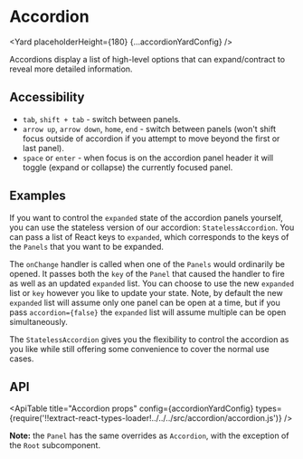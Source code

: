 <!--
Copyright (c) Uber Technologies, Inc.

This source code is licensed under the MIT license found in the
LICENSE file in the root directory of this source tree.
-->




<SEO
  description="Accordions display a list of high-level options that can expand/contract to reveal more detailed information."
  keywords="accordion, react accordion, react expansion panel, react collapse"
/>


# Accordion

<Yard placeholderHeight={180} {...accordionYardConfig} />

Accordions display a list of high-level options that can expand/contract to reveal more detailed information.

## Accessibility

- `tab`, `shift + tab` - switch between panels.
- `arrow up`, `arrow down`, `home`, `end` - switch between panels (won't shift focus outside of
  accordion if you attempt to move beyond the first or last panel).
- `space` or `enter` - when focus is on the accordion panel header it will toggle (expand or
  collapse) the currently focused panel.

## Examples

<Example title="Custom Accordion" path="accordion/custom.js">
  <CustomPanel />
</Example>

<Example title="Accordion basic usage" path="accordion/basic.js">
  <BasicAccordion />
</Example>

<Example title="Accordion custom title" path="accordion/title.js">
  <CustomTitle />
</Example>

<Example title="Accordion SEO Friendly" path="accordion/renderpanelcontent.js">
  <AccordionSEO />
</Example>

<Example title="Using a stateful panel component on it's own" path="accordion/stateful-panel.js">
  <StatefulPanelExample />
</Example>

<Example title="Stateless Accordion" path="accordion/stateless.js">
  <StatelessAccordion />
</Example>

If you want to control the `expanded` state of the accordion panels yourself, you can use the stateless version of our accordion: `StatelessAccordion`. You can pass a list of React keys to `expanded`, which corresponds to the keys of the `Panels` that you want to be expanded.

The `onChange` handler is called when one of the `Panels` would ordinarily be opened. It passes both the `key` of the `Panel` that caused the handler to fire as well as an updated `expanded` list. You can choose to use the new `expanded` list or `key` however you like to update your state. Note, by default the new `expanded` list will assume only one panel can be open at a time, but if you pass `accordion={false}` the `expanded` list will assume multiple can be open simultaneously.

The `StatelessAccordion` gives you the flexibility to control the accordion as you like while still offering some convenience to cover the normal use cases.

## API

<ApiTable
  title="Accordion props"
  config={accordionYardConfig}
  types={require('!!extract-react-types-loader!../../../src/accordion/accordion.js')}
/>

**Note:** the `Panel` has the same overrides as `Accordion`, with the exception of the `Root` subcomponent.

<Exports component={AccordionExports} title="Accordion exports" path="baseui/accordion" />
